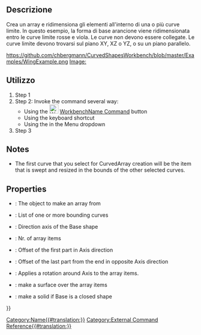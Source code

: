 <languages/>

{{Docnav/it
|
|[[CurvedShapes_CurvedSegment/it|CurvedSegment]]
|[[CurvedShapes Workbench/it|CurvedShapes]]
|IconL=
|IconR=CurvedShapes_CurvedSegment.svg
|IconC=CurvedShapes_workbench_icon.svg
}}

{{GuiCommand/it
|Name=CurvedShapes CurvedArray
|Name/it=CurvedShapes CurvedArray
|MenuLocation=
|Workbenches=[[CurvedShapes Workbench/it|CurvedShapes]]
|Shortcut=
|SeeAlso=
}}

==Descrizione==

Crea un array e ridimensiona gli elementi all'interno di una o più curve limite. In questo esempio, la forma di base arancione viene ridimensionata entro le curve limite rosse e viola. Le curve non devono essere collegate.
Le curve limite devono trovarsi sul piano XY, XZ o YZ, o su un piano parallelo.

https://github.com/chbergmann/CurvedShapesWorkbench/blob/master/Examples/WingExample.png
[[Image:]]


==Utilizzo==

# Step 1
# Step 2: Invoke the command several way:
#* Using the [[Image:WorkbenchName_Command.svg|24px|link=WorkbenchName_Command]] [[WorkbenchName_Command| WorkbenchName Command]] button
#* Using the {{KEY}} {{KEY}} keyboard shortcut
#* Using the {{MenuCommand|Menu → Command}} in the Menu dropdown
# Step 3

==Notes==

* The first curve that you select for CurvedArray creation will be the item that is swept and resized in the bounds of the other selected curves.

==Properties==

{{Properties_Title|Base}}
* {{PropertyData|Base}}: The object to make an array from
* {{PropertyData|Hullcurves}}: List of one or more bounding curves
* {{PropertyData|Axis}}: Direction axis of the Base shape
* {{PropertyData|Items}}: Nr. of array items
* {{PropertyData|OffsetStart}}: Offset of the first part in Axis direction
* {{PropertyData|OffsetEnd}}: Offset of the last part from the end in opposite Axis direction
* {{PropertyData|Twist}}: Applies a rotation around Axis to the array items.
* {{PropertyData|Surface}}: make a surface over the array items
* {{PropertyData|Solid}}: make a solid if Base is a closed shape

{{Docnav
|
|[[CurvedShapes_CurvedSegment|CurvedSegment]]
|[[CurvedShapes Workbench|CurvedShapes]]
|IconL=
|IconR=CurvedShapes_CurvedSegment.svg
|IconC=CurvedShapes_workbench_icon.svg
}}

{{Userdocnavi{{#translation:}}}}
[[Category:Name{{#translation:}}]]
[[Category:External Command Reference{{#translation:}}]]